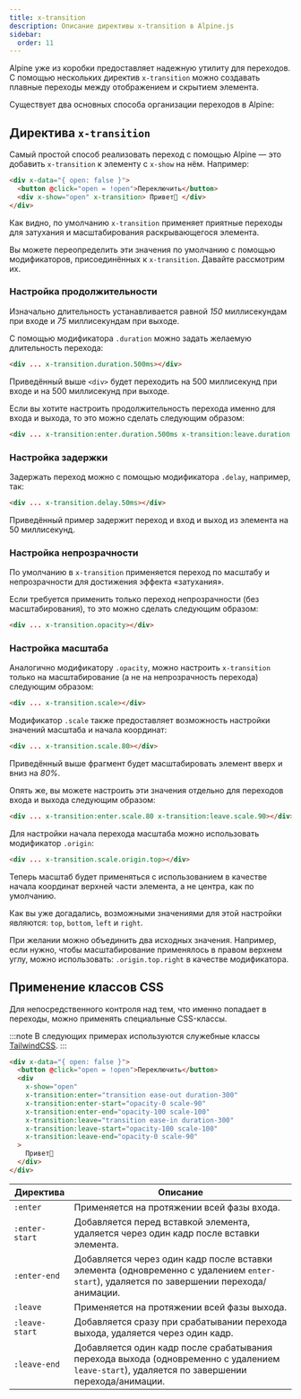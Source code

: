 ```yaml
---
title: x-transition
description: Описание директивы x-transition в Alpine.js
sidebar:
  order: 11
---
```



Alpine уже из коробки предоставляет надежную утилиту для переходов. С помощью нескольких директив `x-transition` можно создавать плавные переходы между отображением и скрытием элемента.

Существует два основных способа организации переходов в Alpine:

<CardGrid>
  <LinkCard title="Директива <strong>x-transition</strong>" href="#директива-x-transition" />
  <LinkCard title="Применение классов CSS" href="#применение-классов-css" />
</CardGrid>

## Директива `x-transition`

Самый простой способ реализовать переход с помощью Alpine — это добавить `x-transition` к элементу с `x-show` на нём. Например:

```html live "x-transition"
<div x-data="{ open: false }">
  <button @click="open = !open">Переключить</button>
  <div x-show="open" x-transition> Привет👋 </div>
</div>
```

Как видно, по умолчанию `x-transition` применяет приятные переходы для затухания и масштабирования раскрывающегося элемента.

Вы можете переопределить эти значения по умолчанию с помощью модификаторов, присоединённых к `x-transition`. Давайте рассмотрим их.

### Настройка продолжительности

Изначально длительность устанавливается равной _150_ миллисекундам при входе и _75_ миллисекундам при выходе.

С помощью модификатора `.duration` можно задать желаемую длительность перехода:

```html "duration.500ms"
<div ... x-transition.duration.500ms></div>
```

Приведённый выше `<div>` будет переходить на 500 миллисекунд при входе и на 500 миллисекунд при выходе.

Если вы хотите настроить продолжительность перехода именно для входа и выхода, то это можно сделать следующим образом:

```html wrap "enter.duration.500ms" "leave.duration.400ms"
<div ... x-transition:enter.duration.500ms x-transition:leave.duration.400ms></div>
```

### Настройка задержки

Задержать переход можно с помощью модификатора `.delay`, например, так:

```html "delay.50ms"
<div ... x-transition.delay.50ms></div>
```

Приведённый пример задержит переход и вход и выход из элемента на 50 миллисекунд.

### Настройка непрозрачности

По умолчанию в `x-transition` применяется переход по масштабу и непрозрачности для достижения эффекта «затухания».

Если требуется применить только переход непрозрачности (без масштабирования), то это можно сделать следующим образом:

```html "opacity"
<div ... x-transition.opacity></div>
```

### Настройка масштаба

Аналогично модификатору `.opacity`, можно настроить `x-transition` только на масштабирование (а не на непрозрачность перехода) следующим образом:

```html "scale"
<div ... x-transition.scale></div>
```

Модификатор `.scale` также предоставляет возможность настройки значений масштаба и начала координат:

```html "scale.80"
<div ... x-transition.scale.80></div>
```

Приведённый выше фрагмент будет масштабировать элемент вверх и вниз на _80%_.

Опять же, вы можете настроить эти значения отдельно для переходов входа и выхода следующим образом:

```html "enter.scale.80" "leave.scale.90"
<div ... x-transition:enter.scale.80 x-transition:leave.scale.90></div>
```

Для настройки начала перехода масштаба можно использовать модификатор `.origin`:

```html "origin"
<div ... x-transition.scale.origin.top></div>
```

Теперь масштаб будет применяться с использованием в качестве начала координат верхней части элемента, а не центра, как по умолчанию.

Как вы уже догадались, возможными значениями для этой настройки являются: `top`, `bottom`, `left` и `right`.

При желании можно объединить два исходных значения. Например, если нужно, чтобы масштабирование применялось в правом верхнем углу, можно использовать: `.origin.top.right` в качестве модификатора.

## Применение классов CSS

Для непосредственного контроля над тем, что именно попадает в переходы, можно применять специальные CSS-классы.

:::note
    В следующих примерах используются служебные классы [TailwindCSS](https://tailwindcss.ru/docs/transition-property).
:::

```html live {5-10}
<div x-data="{ open: false }">
  <button @click="open = !open">Переключить</button>
  <div
    x-show="open"
    x-transition:enter="transition ease-out duration-300"
    x-transition:enter-start="opacity-0 scale-90"
    x-transition:enter-end="opacity-100 scale-100"
    x-transition:leave="transition ease-in duration-300"
    x-transition:leave-start="opacity-100 scale-100"
    x-transition:leave-end="opacity-0 scale-90"
  >
    Привет👋
  </div>
</div>
```

| Директива      | Описание                                                                                                                                      |
| -------------- | --------------------------------------------------------------------------------------------------------------------------------------------- |
| `:enter`       | Применяется на протяжении всей фазы входа.                                                                                                    |
| `:enter-start` | Добавляется перед вставкой элемента, удаляется через один кадр после вставки элемента.                                                        |
| `:enter-end`   | Добавляется через один кадр после вставки элемента (одновременно с удалением `enter-start`), удаляется по завершении перехода/анимации.       |
| `:leave`       | Применяется на протяжении всей фазы выхода.                                                                                                   |
| `:leave-start` | Добавляется сразу при срабатывании перехода выхода, удаляется через один кадр.                                                                |
| `:leave-end`   | Добавляется один кадр после срабатывания перехода выхода (одновременно с удалением `leave-start`), удаляется по завершении перехода/анимации. |
